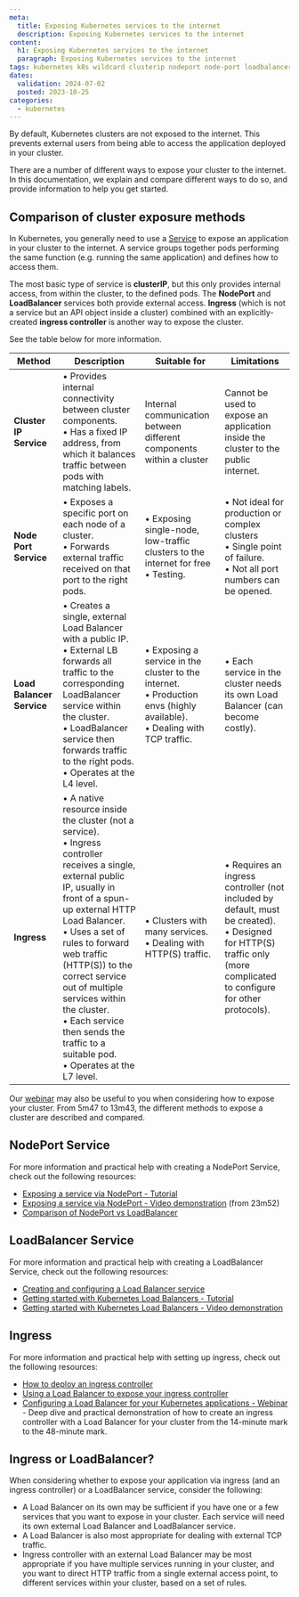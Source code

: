 ```yaml
---
meta:
  title: Exposing Kubernetes services to the internet
  description: Exposing Kubernetes services to the internet
content:
  h1: Exposing Kubernetes services to the internet
  paragraph: Exposing Kubernetes services to the internet
tags: kubernetes k8s wildcard clusterip nodeport node-port loadbalancer load-balancer ingress ingress-controller
dates:
  validation: 2024-07-02
  posted: 2023-10-25
categories:
  - kubernetes
---
```


By default, Kubernetes clusters are not exposed to the internet. This prevents external users from being able to access the application deployed in your cluster.

There are a number of different ways to expose your cluster to the internet. In this documentation, we explain and compare different ways to do so, and provide information to help you get started.

## Comparison of cluster exposure methods

In Kubernetes, you generally need to use a [Service](/containers/kubernetes/concepts/#services/) to expose an application in your cluster to the internet. A service groups together pods performing the same function (e.g. running the same application) and defines how to access them.

The most basic type of service is **clusterIP**, but this only provides internal access, from within the cluster, to the defined pods. The **NodePort** and **LoadBalancer** services both provide external access. **Ingress** (which is not a service but an API object inside a cluster) combined with an explicitly-created **ingress controller** is another way to expose the cluster.

See the table below for more information.


| Method            | Description | Suitable for | Limitations |
| ----------------- | ----------- | ------------ | ----------- |
| **Cluster IP Service** | • Provides internal connectivity between cluster components. <br/>• Has a fixed IP address, from which it balances traffic between pods with matching labels. | Internal communication between different components within a cluster | Cannot be used to expose an application inside the cluster to the public internet. |
| **Node Port Service**  | • Exposes a specific port on each node of a cluster. <br/>• Forwards external traffic received on that port to the right pods. | • Exposing single-node, low-traffic clusters to the internet for free <br/>• Testing. | • Not ideal for production or complex clusters <br/> • Single point of failure.<br/> • Not all port numbers can be opened.|
| **Load Balancer Service** | • Creates a single, external Load Balancer with a public IP. <br/> • External LB forwards all traffic to the corresponding LoadBalancer service within the cluster. <br/> • LoadBalancer service then forwards traffic to the right pods. <br/> • Operates at the L4 level. | • Exposing a service in the cluster to the internet. <br/>• Production envs (highly available). <br/>• Dealing with TCP traffic. | • Each service in the cluster needs its own Load Balancer (can become costly). |
| **Ingress** | • A native resource inside the cluster (not a service). <br/>• Ingress controller receives a single, external public IP, usually in front of a spun-up external HTTP Load Balancer. <br/> • Uses a set of rules to forward web traffic (HTTP(S)) to the correct service out of multiple services within the cluster. <br/> • Each service then sends the traffic to a suitable pod. <br/> • Operates at the L7 level.| • Clusters with many services. <br/> • Dealing with HTTP(S) traffic. | • Requires an ingress controller (not included by default, must be created). <br/> • Designed for HTTP(S) traffic only (more complicated to configure for other protocols). | 


Our [webinar](https://www.youtube.com/watch?v=V0uKqYXJRF4/) may also be useful to you when considering how to expose your cluster. From 5m47 to 13m43, the different methods to expose a cluster are described and compared.

## NodePort Service

<Lightbox src="scaleway-node-port-diagram.webp" size="large" alt="" />

For more information and practical help with creating a NodePort Service, check out the following resources:

- [Exposing a service via NodePort - Tutorial](/tutorials/get-started-deploy-kapsule/#exposing-the-service-for-testing-via-nodeport-(optional/))
- [Exposing a service via NodePort - Video demonstration](https://www.youtube.com/watch?v=R5CwAq1a0Og/) (from 23m52)
- [Comparison of NodePort vs LoadBalancer](/tutorials/get-started-kubernetes-loadbalancer/#why-do-we-need-a-load-balancer/)

## LoadBalancer Service

<Lightbox src="scaleway-l-b-diagram.webp" size="large" alt="" />

For more information and practical help with creating a LoadBalancer Service, check out the following resources:

- [Creating and configuring a Load Balancer service](/containers/kubernetes/reference-content/kubernetes-load-balancer/)
- [Getting started with Kubernetes Load Balancers - Tutorial](/tutorials/get-started-kubernetes-loadbalancer/)
- [Getting started with Kubernetes Load Balancers - Video demonstration](https://www.youtube.com/watch?v=R5CwAq1a0Og/)

## Ingress

<Lightbox src="scaleway-ingress-contr-diagram.webp" size="large" alt="" />

For more information and practical help with setting up ingress, check out the following resources:

- [How to deploy an ingress controller](/containers/kubernetes/how-to/deploy-ingress-controller/)
- [Using a Load Balancer to expose your ingress controller](/containers/kubernetes/reference-content/lb-ingress-controller/)
- [Configuring a Load Balancer for your Kubernetes applications - Webinar](https://www.youtube.com/watch?v=V0uKqYXJRF4/) - Deep dive and practical demonstration of how to create an ingress controller with a Load Balancer for your cluster from the 14-minute mark to the 48-minute mark.

## Ingress or LoadBalancer?

When considering whether to expose your application via ingress (and an ingress controller) or a LoadBalancer service, consider the following:

- A Load Balancer on its own may be sufficient if you have one or a few services that you want to expose in your cluster. Each service will need its own external Load Balancer and LoadBalancer service.
- A Load Balancer is also most appropriate for dealing with external TCP traffic.
- Ingress controller with an external Load Balancer may be most appropriate if you have multiple services running in your cluster, and you want to direct HTTP traffic from a single external access point, to different services within your cluster, based on a set of rules.